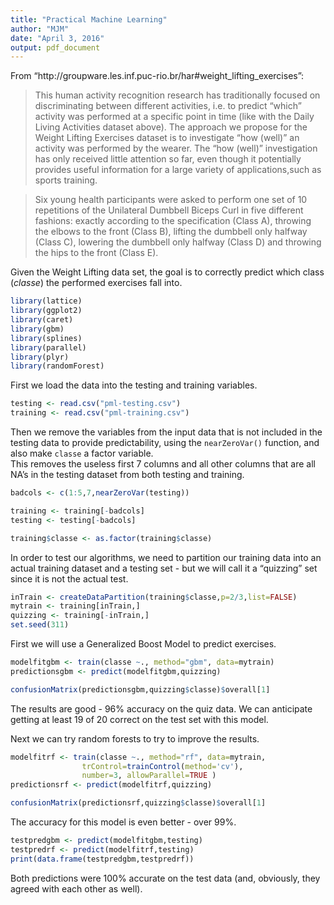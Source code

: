 ```yaml
---
title: "Practical Machine Learning"
author: "MJM"
date: "April 3, 2016"
output: pdf_document
---
```


From "http://groupware.les.inf.puc-rio.br/har#weight_lifting_exercises":  

> This human activity recognition research has traditionally focused on discriminating between different activities, i.e. to predict "which" activity was performed at a specific point in time (like with the Daily Living Activities dataset above). The approach we propose for the Weight Lifting Exercises dataset is to investigate "how (well)" an activity was performed by the wearer. The "how (well)" investigation has only received little attention so far, even though it potentially provides useful information for a large variety of applications,such as sports training.  

> Six young health participants were asked to perform one set of 10 repetitions of the Unilateral Dumbbell Biceps Curl in five different fashions: exactly according to the specification (Class A), throwing the elbows to the front (Class B), lifting the dumbbell only halfway (Class C), lowering the dumbbell only halfway (Class D) and throwing the hips to the front (Class E).

Given the Weight Lifting data set, the goal is to correctly predict which class (*classe*) the performed exercises fall into.

```r
library(lattice)
library(ggplot2)
library(caret)
library(gbm)
library(splines)
library(parallel)
library(plyr)
library(randomForest)
```

First we load the data into the testing and training variables.  

```r
testing <- read.csv("pml-testing.csv")
training <- read.csv("pml-training.csv")
```

Then we remove the variables from the input data that is not included in the testing data to provide predictability, using the `nearZeroVar()` function, and also make `classe` a factor variable.  
This removes the useless first 7 columns and all other columns that are all NA's in the testing dataset from both testing and training.

```r
badcols <- c(1:5,7,nearZeroVar(testing))

training <- training[-badcols]
testing <- testing[-badcols]

training$classe <- as.factor(training$classe)
```

In order to test our algorithms, we need to partition our training data into an actual training dataset and a testing set - but we will call it a "quizzing" set since it is not the actual test.

```r
inTrain <- createDataPartition(training$classe,p=2/3,list=FALSE)
mytrain <- training[inTrain,]
quizzing <- training[-inTrain,]
set.seed(311)
```

First we will use a Generalized Boost Model to predict exercises.

```r
modelfitgbm <- train(classe ~., method="gbm", data=mytrain)
predictionsgbm <- predict(modelfitgbm,quizzing)
```

```r
confusionMatrix(predictionsgbm,quizzing$classe)$overall[1]
```

The results are good - 96% accuracy on the quiz data. We can anticipate getting at least 19 of 20 correct on the test set with this model.

Next we can try random forests to try to improve the results.

```r
modelfitrf <- train(classe ~., method="rf", data=mytrain, 
                trControl=trainControl(method='cv'), 
                number=3, allowParallel=TRUE )
predictionsrf <- predict(modelfitrf,quizzing)
```

```r
confusionMatrix(predictionsrf,quizzing$classe)$overall[1]
```

The accuracy for this model is even better - over 99%. 

```r
testpredgbm <- predict(modelfitgbm,testing)
testpredrf <- predict(modelfitrf,testing)
print(data.frame(testpredgbm,testpredrf))
```

Both predictions were 100% accurate on the test data (and, obviously, they agreed with each other as well).
